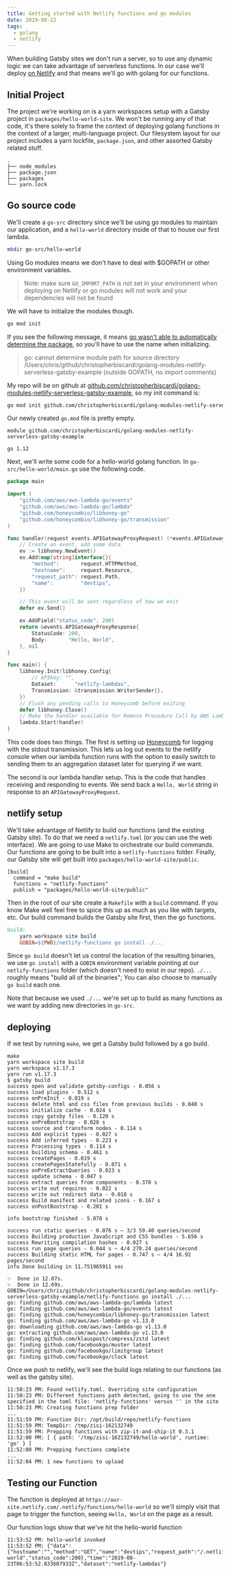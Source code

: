 ```yaml
---
title: Getting started with Netlify functions and go modules
date: 2019-08-22
tags:
  - golang
  - netlify
---
```


When building Gatsby sites we don't run a server, so to use any dynamic logic we can take advantage of serverless functions. In our case we'll deploy [on Netlify](https://www.netlify.com/) and that means we'll go with golang for our functions.

## Initial Project

The project we're working on is a yarn workspaces setup with a Gatsby project in `packages/hello-world-site`. We won't be running any of that code, it's there solely to frame the context of deploying golang functions in the context of a larger, multi-language project. Our filesystem layout for our project includes a yarn lockfile, `package.json`, and other assorted Gatsby related stuff.

```
.
├── node_modules
├── package.json
├── packages
└── yarn.lock
```

## Go source code

We'll create a `go-src` directory since we'll be using go modules to maintain our application, and a `hello-world` directory inside of that to house our first lambda.

```sh
mkdir go-src/hello-world
```

Using Go modules means we don't have to deal with \$GOPATH or other environment variables.

> Note: make sure `GO_IMPORT_PATH` is _not_ set in your environment when deploying on Netlify or go modules will not work and your dependencies will not be found

We will have to initialize the modules though.

```sh
go mod init
```

If you see the following message, it means [go wasn't able to automatically determine the package](https://github.com/golang/go/wiki/Modules#why-does-go-mod-init-give-the-error-cannot-determine-module-path-for-source-directory), so you'll have to use the name when initializing.

> go: cannot determine module path for source directory /Users/chris/github/christopherbiscardi/golang-modules-netlify-serverless-gatsby-example (outside GOPATH, no import comments)

My repo will be on github at [github.com/christopherbiscardi/golang-modules-netlify-serverless-gatsby-example](github.com/christopherbiscardi/golang-modules-netlify-serverless-gatsby-example), so my init command is:

```sh
go mod init github.com/christopherbiscardi/golang-modules-netlify-serverless-gatsby-example
```

Our newly created `go.mod` file is pretty empty.

```
module github.com/christopherbiscardi/golang-modules-netlify-serverless-gatsby-example

go 1.12
```

Next, we'll write some code for a hello-world golang function. In `go-src/hello-world/main.go` use the following code.

```go
package main

import (
	"github.com/aws/aws-lambda-go/events"
	"github.com/aws/aws-lambda-go/lambda"
	"github.com/honeycombio/libhoney-go"
	"github.com/honeycombio/libhoney-go/transmission"
)

func handler(request events.APIGatewayProxyRequest) (*events.APIGatewayProxyResponse, error) {
	// Create an event, add some data
	ev := libhoney.NewEvent()
	ev.Add(map[string]interface{}{
		"method":       request.HTTPMethod,
		"hostname":     request.Resource,
		"request_path": request.Path,
		"name":         "devtips",
	})

	// This event will be sent regardless of how we exit
	defer ev.Send()

	ev.AddField("status_code", 200)
	return &events.APIGatewayProxyResponse{
		StatusCode: 200,
		Body:       "Hello, World",
	}, nil
}

func main() {
	libhoney.Init(libhoney.Config{
		// APIKey: "",
		Dataset:      "netlify-lambdas",
		Transmission: &transmission.WriterSender{},
	})
	// Flush any pending calls to Honeycomb before exiting
	defer libhoney.Close()
	// Make the handler available for Remote Procedure Call by AWS Lambda
	lambda.Start(handler)
}
```

This code does two things. The first is setting up [Honeycomb](https://www.honeycomb.io/) for logging with the stdout transmission. This lets us log out events to the netlify console when our lambda function runs with the option to easily switch to sending them to an aggregation dataset later for querying if we want.

The second is our lambda handler setup. This is the code that handles receiving and responding to events. We send back a `Hello, World` string in response to an `APIGatewayProxyRequest`.

## netlify setup

We'll take advantage of Netlify to build our functions (and the existing Gatsby site). To do that we need a `netlify.toml` (or you can use the web interface). We are going to use Make to orchestrate our build commands. Our functions are going to be built into a `netlify-functions` folder. Finally, our Gatsby site will get built into `packages/hello-world-site/public`.

```
[build]
  command = "make build"
  functions = "netlify-functions"
  publish = "packages/hello-world-site/public"
```

Then in the root of our site create a `Makefile` with a `build` command. If you know Make well feel free to spice this up as much as you like with targets, etc. Our build command builds the Gatsby site first, then the go functions.

```makefile
build:
	yarn workspace site build
	GOBIN=${PWD}/netlify-functions go install ./...
```

Since `go build` doesn't let us control the location of the resulting binaries, we use `go install` with a `GOBIN` environment variable pointing at our `netlify-functions` folder (which doesn't need to exist in our repo). `./...` roughly means "build all of the binaries"; You can also choose to manually `go build` each one.

Note that because we used `./...` we're set up to build as many functions as we want by adding new directories in `go-src`.

## deploying

If we test by running `make`, we get a Gatsby build followed by a go build.

```shell
make
yarn workspace site build
yarn workspace v1.17.3
yarn run v1.17.3
$ gatsby build
success open and validate gatsby-configs - 0.056 s
success load plugins - 0.512 s
success onPreInit - 0.019 s
success delete html and css files from previous builds - 0.040 s
success initialize cache - 0.024 s
success copy gatsby files - 0.120 s
success onPreBootstrap - 0.028 s
success source and transform nodes - 0.114 s
success Add explicit types - 0.027 s
success Add inferred types - 0.223 s
success Processing types - 0.114 s
success building schema - 0.461 s
success createPages - 0.019 s
success createPagesStatefully - 0.071 s
success onPreExtractQueries - 0.023 s
success update schema - 0.047 s
success extract queries from components - 0.370 s
success write out requires - 0.022 s
success write out redirect data - 0.018 s
success Build manifest and related icons - 0.167 s
success onPostBootstrap - 0.201 s
⠀
info bootstrap finished - 5.078 s
⠀
success run static queries - 0.076 s — 3/3 59.40 queries/second
success Building production JavaScript and CSS bundles - 5.656 s
success Rewriting compilation hashes - 0.027 s
success run page queries - 0.044 s — 4/4 270.24 queries/second
success Building static HTML for pages - 0.747 s — 4/4 16.92 pages/second
info Done building in 11.751965911 sec

✨  Done in 12.07s.
✨  Done in 12.69s.
GOBIN=/Users/chris/github/christopherbiscardi/golang-modules-netlify-serverless-gatsby-example/netlify-functions go install ./...
go: finding github.com/aws/aws-lambda-go/lambda latest
go: finding github.com/aws/aws-lambda-go/events latest
go: finding github.com/honeycombio/libhoney-go/transmission latest
go: finding github.com/aws/aws-lambda-go v1.13.0
go: downloading github.com/aws/aws-lambda-go v1.13.0
go: extracting github.com/aws/aws-lambda-go v1.13.0
go: finding github.com/klauspost/compress/zstd latest
go: finding github.com/facebookgo/muster latest
go: finding github.com/facebookgo/limitgroup latest
go: finding github.com/facebookgo/clock latest
```

Once we push to netlify, we'll see the build logs relating to our functions (as well as the gatsby site).

```
11:50:23 PM: Found netlify.toml. Overriding site configuration
11:50:23 PM: Different functions path detected, going to use the one specified in the toml file: 'netlify-functions' versus '' in the site
11:50:23 PM: Creating functions prep folder
...
11:51:59 PM: Function Dir: /opt/build/repo/netlify-functions
11:51:59 PM: TempDir: /tmp/zisi-162132749
11:51:59 PM: Prepping functions with zip-it-and-ship-it 0.3.1
11:52:00 PM: [ { path: '/tmp/zisi-162132749/hello-world', runtime: 'go' } ]
11:52:00 PM: Prepping functions complete
...
11:52:04 PM: 1 new functions to upload
```

## Testing our Function

The function is deployed at `https://our-site.netlify.com/.netlify/functions/hello-world` so we'll simply visit that page to trigger the function, seeing `Hello, World` on the page as a result.

Our function logs show that we've hit the hello-world function

```
11:53:52 PM: hello-world invoked
11:53:52 PM: {"data":{"hostname":"","method":"GET","name":"devtips","request_path":"/.netlify/functions/hello-world","status_code":200},"time":"2019-08-23T06:53:52.833607933Z","dataset":"netlify-lambdas"}
```
